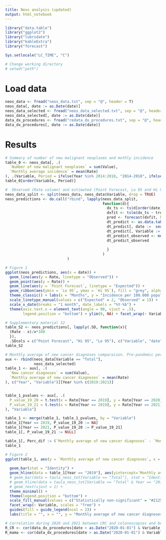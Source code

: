 ```yaml
---
title: Neos analysis (updated)
output: html_notebook
---
```


```r
library("data.table")
library("ggplot2")
library("lubridate")
library("kableExtra")
library("forecast")

Sys.setlocale("LC_TIME", "C")

# Change working directory
# setwd("path")

```

# Load data

```r
neos_data <- fread("neos_data.txt", sep = "@", header = T)
neos_data[, date := as.Date(date)]
neos_data_selected <- fread("neos_data_selected.txt", sep = "@", header = T)
neos_data_selected[, date := as.Date(date)]
data_dx_procedures <- fread("redata_dx_procedures.txt", sep = "@", header = T)
data_dx_procedures[, date := as.Date(date)]
```

# Results

```r
# Summary of number of new malignant neoplasms and mothly incidence
table_0 <- neos_data[, .(
  `Number of new malignant neoplasms` = sum(Value),
  `Monthly average incidence` = mean(Rate)
), .(Variable, Period = ifelse(Year %in% 2014:2018, "2014-2018", ifelse(Year == 2019, "2019", ifelse(Year == 2020, "2020", "2021"))))]
table_0[order(Variable, Period)]
```


```r
#  Observed (Rate column) and estimated (Point Forecast, Lo 95 and Hi 95 columns) rates of monthly new cancer diagnoses
neos_data_split <- split(neos_data, neos_data$Variable, drop = TRUE)
neos_predictions <- do.call("rbind", lapply(neos_data_split, 
                                            function(d){
                                              dx_ts <- ts(d[order(date)][Year < 2020, Rate], frequency = 12)
                                              dxfit <- tslm(dx_ts ~ trend + season)
                                              pred <- forecast(dxfit, h =  length(unique(d[Year > 2019, date])), level = c(95))
                                              dt_predict <- as.data.table(pred)
                                              dt_predict[, date :=  seq(d[Year > 2019][, min(date)] , to = d[Year > 2019][, max(date)], by = "month")]
                                              dt_predict[, Variable := unique(d$Variable)]
                                              dt_predict_observed <- merge(dt_predict, d[, c("date", "Variable", "Value", "Population", "Rate")], by = c("date", "Variable"))
                                              dt_predict_observed
                                              
                                              }
                                            )
                            )
```

```r
# Figure 1
ggplot(neos_predictions, aes(x = date)) +
  geom_line(aes(y = Rate, linetype = "Observed")) +
  geom_point(aes(y = Rate)) +
  geom_line(aes(y = `Point Forecast`, linetype = "Expected")) +
  geom_ribbon(aes(ymin = `Lo 95`, ymax = `Hi 95`), fill = "grey", alpha = .5) +
  theme_classic() + labs(x = "Months", y = "Incidence per 100.000 population", linetype = "") +
  scale_linetype_manual(values = c("Expected" = 2, "Observed" = 1)) +
  scale_x_date(breaks = "1 month", date_labels = "%Y-%b") +
  theme(axis.text.x = element_text(angle = 90, vjust = .5),
        legend.position = "bottom") + ylim(0, NA) + facet_wrap(~ Variable, scales = "free_y", nrow = 3)
```


```r
# Supplementary material S2
table_S2 <- neos_predictions[, lapply(.SD, function(x){
  (Rate - x)/x*100
  }),
  .SDcols = c("Point Forecast", "Hi 95", "Lo 95"), c("Variable", "date")]
table_S2
```

```r
# Monthly average of new cancer diagnoses comparaison. Pre-pandemic period, 2020 and 2021.
aux <- rbind(neos_data[Variable == "Total"],
             neos_data_selected)
table_1 <- aux[, .(
  `New cancer diagnoses` = sum(Value),
  `Monthly average of new cancer diagnoses` = mean(Rate)
), c("Year", "Variable")][Year %in% c(2019:2021)]


table_1_pvalues <- aux[, .(
  P_value_19_20 = t.test(x = Rate[Year == 2019], y = Rate[Year == 2020])$p.value,
  P_value_19_21 = t.test(x = Rate[Year == 2019], y = Rate[Year == 2021])$p.value
), "Variable"]

table_1 <- merge(table_1, table_1_pvalues, by = "Variable")
table_1[Year == 2019, P_value_19_20 := NA]
table_1[Year == 2021, P_value_19_20 := P_value_19_21]
table_1[, P_value_19_21 := NULL]

table_1[, Perc_dif := (`Monthly average of new cancer diagnoses` - `Monthly average of new cancer diagnoses`[Year == 2019])*100/`Monthly average of new cancer diagnoses`[Year == 2019], by = c("Variable")]
table_1
```

```r
# Figure 2
ggplot(table_1, aes(y = `Monthly average of new cancer diagnoses`, x = Year, fill = factor(ifelse(Year == "2019", "Statistically non-significant",
                                                                       ifelse(P_value_19_20 > 0.05, "Statistically non-significant", "Statistically significant")), levels = c("Statistically non-significant", "Statistically significant")), label = ifelse(P_value_19_20 < 0.05, "*", ""))) +
  geom_bar(stat = "Identity") +
  geom_hline(data = table_1[Year == "2019"], aes(yintercept=`Monthly average of new cancer diagnoses`), colour = "#3D405B") +
  # geom_bar(data = taula_neos_tot[Variable == "Total"], stat = "Identity") +
  # geom_hline(data = taula_neos_tot[Variable == "Total" & Year == "2019"], aes(yintercept=`Mitjana de la incidència`), colour = "#3D405B") +
  # geom_text(vjust = 1) +
  theme_minimal() +
  theme(legend.position = "bottom") +
  scale_fill_manual(values = c("Statistically non-significant" = "#212529", "Statistically significant" = "#adb5bd")) +
  facet_wrap(~ Variable, scales = "free") +
  guides(fill = guide_legend(ncol = 2)) +
  labs(title = "", x = "", y = "Monthly average of new cancer diagnoses", fill = "")
```


```r
# Correlation during 2020 and 2021 between CRC and colonoscopies and between mammograms and breast cancer
R_CR <- cor(data_dx_procedures[date > as.Date("2020-01-01") & Variable == "Colonoscopies"]$Rate, neos_data_selected[date > as.Date("2020-01-01") & Variable == "Colorrectal"]$Rate)
R_mama <- cor(data_dx_procedures[date > as.Date("2020-01-01") & Variable == "Mammographies"]$Rate, neos_data_selected[date > as.Date("2020-01-01") & Variable == "Breast"]$Rate)

```


